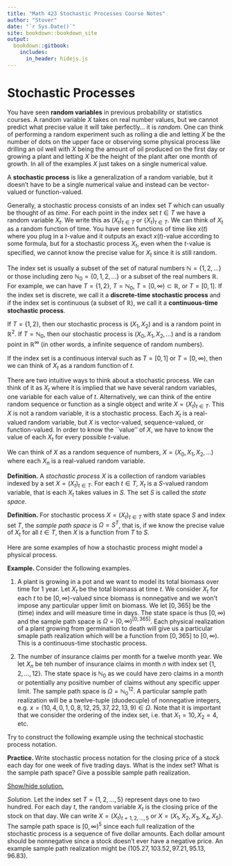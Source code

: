 ```yaml
---
title: "Math 423 Stochastic Processes Course Notes"
author: "Stover"
date: "`r Sys.Date()`"
site: bookdown::bookdown_site
output:
  bookdown::gitbook:
    includes:
      in_header: hidejs.js
---
```


# Stochastic Processes 

You have seen **random variables** in previous probability or statistics courses. A random variable $X$ takes on real number values, but we cannot predict what precise value it will take perfectly... it is *random*. One can think of performing a random experiment such as rolling a die and letting $X$ be the number of dots on the upper face or observing some physical process like drilling an oil well with $X$ being the amount of oil produced on the first day or growing a plant and letting $X$ be the height of the plant after one month of growth. In all of the examples $X$ just takes on a single numerical value. 

A **stochastic process** is like a generalization of a random variable, but it doesn't have to be a single numerical value and instead can be vector-valued or function-valued. 

Generally, a stochastic process consists of an index set $T$ which can usually be thought of as *time*. For each point in the index set $t\in T$ we have a random variable $X_t$. We write this as $(X_t)_{t\in T}$ or $\{X_t\}_{t\in T}$. We can think of $X_t$ as a random function of time. You have seen functions of time like $x(t)$ where you plug in a $t$-value and it outputs an exact $x(t)$-value according to some formula, but for a stochastic process $X_t$, even when the $t$-value is specified, we cannot know the precise value for $X_t$ since it is still random. 

The index set is usually a subset of the set of natural numbers $\mathbb N=\{1,2,\ldots\}$ or those including zero $\mathbb N_0=\{0,1,2,\ldots\}$ or a subset of the real numbers $\mathbb R$. For example, we can have $T=\{1,2\}$, $T=\mathbb N_0$, $T=[0,\infty)\subset\mathbb R$, or $T=[0,1]$. If the index set is discrete, we call it a **discrete-time stochastic process** and if the index set is continuous (a subset of $\mathbb R$), we call it a **continuous-time stochastic process**. 

If $T=\{1,2\}$, then our stochastic process is $(X_1,X_2)$ and is a random point in $\mathbb R^2$. If $T=\mathbb N_0$, then our stochastic process is $(X_0, X_1,X_2,\ldots)$ and is a random point in $\mathbb R^\infty$ (in other words, a infinite sequence of random numbers). 

If the index set is a continuous interval such as $T=[0,1]$ or $T=[0,\infty)$, then we can think of $X_t$ as a random function of $t$. 

There are two intuitive ways to think about a stochastic process. We can think of it as $X_t$ where it is implied that we have several random variables, one variable for each value of $t$. Alternatively, we can think of the entire random sequence or function as a single object and write $X=(X_t)_{t\in T}$. This $X$ is not a random variable, it is a stochastic process. Each $X_t$ is a real-valued random variable, but $X$ is vector-valued, sequence-valued, or function-valued. In order to know the ``value'' of $X$, we have to know the value of each $X_t$ for every possible $t$-value. 

We can think of $X$ as a random sequence of numbers, $X=(X_0,X_1,X_2,\ldots)$ where each $X_n$ is a real-valued random variable.

<div class="defbox">
**Definition.** A *stochastic process* $X$ is a collection of random variables indexed by a set $X=(X_t)_{t\in T}$. For each $t\in T$, $X_t$ is a $S$-valued random variable, that is each $X_t$ takes values in $S$. The set $S$ is called the *state space*.
</div>

<div class="defbox">
**Definition.** For stochastic process $X=(X_t)_{t\in T}$ with state space $S$ and index set $T$, the *sample path space* is $\Omega=S^T$, that is, if we know the precise value of $X_t$ for all $t\in T$, then $X$ is a function from $T$ to $S$.
</div>

Here are some examples of how a stochastic process might model a physical process.

<div class="exbox">
**Example. ** 
Consider the following examples. 

(1) A plant is growing in a pot and we want to model its total biomass over time for 1 year. Let $X_t$ be the total biomass at time $t$. We consider $X_t$ for each $t$ to be $[0,\infty)$-valued since biomass is nonnegative and we won't impose any particular upper limit on biomass. We let $[0,365]$ be the (time) index and will measure time in days. The state space is thus $[0,\infty)$ and the sample path space is $\Omega=[0,\infty)^{[0,365]}$. Each physical realization of a plant growing from germination to death will give us a particular smaple path realization which will be a function from $[0,365]$ to $[0,\infty)$. This is a continuous-time stochastic process.

(2) The number of insurance claims per month for a twelve month year. We let $X_n$ be teh number of insurance claims in month $n$ with index set $\{1,2,\ldots,12\}$. The state space is $\mathbb N_0$ as we could have zero claims in a month or potentially any positive number of claims without any specific upper limit. The sample path space is $\Omega=\mathbb N_0^{12}$. A particular sample path realization will be a twelve-tuple (duodecuple) of nonnegative integers, e.g. $x=(10,4,0,1,0,8,12,25,37,22,13,9)\in\Omega$. Note that it is important that we consider the ordering of the index set, i.e. that $X_1=10, X_2=4$, etc.
<!--[$\square$]{style="float:right"}-->
</div>

Try to construct the following example using the technical stochastic process notation.

<div class="exbox">
**Practice. ** 
Write stochastic process notation for the closing price of a stock each day for one week of five trading days. What is the index set? What is the sample path space? Give a possible sample path realization.

<a href="javascript:unhide('ex1');">Show/hide solution.</a>

<div id="ex1" class="hiddendiv">
<!-- <div class="proofbox"> -->
*Solution.* 
Let the index set $T=\{1,2,\ldots,5\}$ represent days one to two hundred. For each day $t$, the random variable $X_t$ is the closing price of the stock on that day. We can write $X=(X_t)_{t=1,2,\ldots,5}$ or $X=(X_1,X_2,X_3,X_4,X_{5})$. The sample path space is $[0,\infty)^{5}$ since each full realization of the stochastic process is a sequence of five dollar amounts. Each dollar amount should be nonnegative since a stock doesn't ever have a negative price. An example sample path realization might be $(105.27,103.52,97.21,95.13,96.83)$.
<!--[$\square$]{style="float:right"}-->
</div>
</div>

